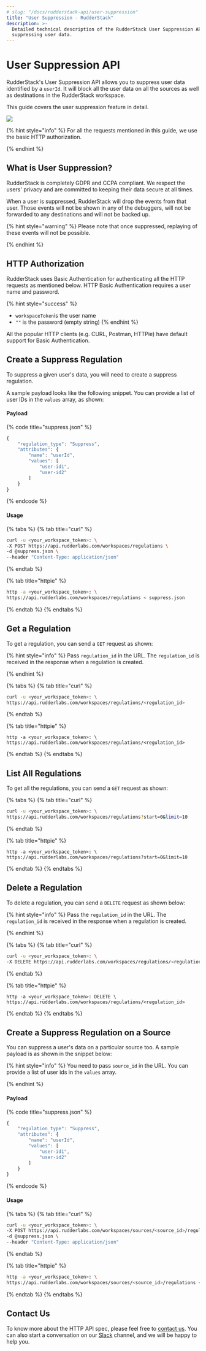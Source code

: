 ```yaml
---
# slug: "/docs/rudderstack-api/user-suppression"
title: "User Suppression - RudderStack"
description: >-
  Detailed technical description of the RudderStack User Suppression API for
  suppressing user data.
---
```


# User Suppression API

RudderStack's User Suppression API allows you to suppress user data identified by a `userId`. It will block all the user data on all the sources as well as destinations in the RudderStack workspace.

This guide covers the user suppression feature in detail.

![](https://img.shields.io/static/v1?label=PLAN&message=ENTERPRISE&color=blueviolet&style=for-the-badge)

{% hint style="info" %}
For all the requests mentioned in this guide, we use the basic HTTP authorization.

{% endhint %}

## What is User Suppression?

RudderStack is completely GDPR and CCPA compliant. We respect the users' privacy and are committed to keeping their data secure at all times.

When a user is suppressed, RudderStack will drop the events from that user. Those events will not be shown in any of the debuggers, will not be forwarded to any destinations and will not be backed up.

{% hint style="warning" %}
Please note that once suppressed, replaying of these events will not be possible.

{% endhint %}

## HTTP Authorization

RudderStack uses Basic Authentication for authenticating all the HTTP requests as mentioned below. HTTP Basic Authentication requires a user name and password.

{% hint style="success" %}

- `workspaceToken`is the user name
- `""` is the password \(empty string\)
  {% endhint %}

All the popular HTTP clients \(e.g. CURL, Postman, HTTPie\) have default support for Basic Authentication.

## Create a Suppress Regulation

To suppress a given user's data, you will need to create a suppress regulation.

A sample payload looks like the following snippet. You can provide a list of user IDs in the `values` array, as shown:

#### Payload

{% code title="suppress.json" %}

```javascript
{
    "regulation_type": "Suppress",
    "attributes": {
        "name": "userId",
        "values": [
            "user-id1",
            "user-id2"
        ]
    }
}
```

{% endcode %}

#### Usage

{% tabs %}
{% tab title="curl" %}

```bash
curl -u <your_workspace_token>: \
-X POST https://api.rudderlabs.com/workspaces/regulations \
-d @suppress.json \
--header "Content-Type: application/json"
```

{% endtab %}

{% tab title="httpie" %}

```bash
http -a <your_workspace_token>: \
https://api.rudderlabs.com/workspaces/regulations < suppress.json
```

{% endtab %}
{% endtabs %}

## Get a Regulation

To get a regulation, you can send a `GET` request as shown:

{% hint style="info" %}
Pass `regulation_id` in the URL. The `regulation_id` is received in the response when a regulation is created.

{% endhint %}

{% tabs %}
{% tab title="curl" %}

```bash
curl -u <your_workspace_token>: \
https://api.rudderlabs.com/workspaces/regulations/<regulation_id>
```

{% endtab %}

{% tab title="httpie" %}

```
http -a <your_workspace_token>: \
https://api.rudderlabs.com/workspaces/regulations/<regulation_id>
```

{% endtab %}
{% endtabs %}

## List All Regulations

To get all the regulations, you can send a `GET` request as shown:

{% tabs %}
{% tab title="curl" %}

```bash
curl -u <your_workspace_token>: \
https://api.rudderlabs.com/workspaces/regulations?start=0&limit=10
```

{% endtab %}

{% tab title="httpie" %}

```
http -a <your_workspace_token>: \
https://api.rudderlabs.com/workspaces/regulations?start=0&limit=10
```

{% endtab %}
{% endtabs %}

## Delete a Regulation

To delete a regulation, you can send a `DELETE` request as shown below:

{% hint style="info" %}
Pass the `regulation_id` in the URL. The `regulation_id` is received in the response when a regulation is created.

{% endhint %}

{% tabs %}
{% tab title="curl" %}

```bash
curl -u <your_workspace_token>: \
-X DELETE https://api.rudderlabs.com/workspaces/regulations/<regulation_id>
```

{% endtab %}

{% tab title="httpie" %}

```
http -a <your_workspace_token>: DELETE \
https://api.rudderlabs.com/workspaces/regulations/<regulation_id>
```

{% endtab %}
{% endtabs %}

## Create a Suppress Regulation on a Source

You can suppress a user's data on a particular source too. A sample payload is as shown in the snippet below:

{% hint style="info" %}
You need to pass `source_id` in the URL. You can provide a list of user ids in the `values` array.

{% endhint %}

#### Payload

{% code title="suppress.json" %}

```javascript
{
    "regulation_type": "Suppress",
    "attributes": {
        "name": "userId",
        "values": [
            "user-id1",
            "user-id2"
        ]
    }
}
```

{% endcode %}

#### Usage

{% tabs %}
{% tab title="curl" %}

```bash
curl -u <your_workspace_token>: \
-X POST https://api.rudderlabs.com/workspaces/sources/<source_id>/regulations \
-d @suppress.json \
--header "Content-Type: application/json"
```

{% endtab %}

{% tab title="httpie" %}

```bash
http -a <your_workspace_token>: \
https://api.rudderlabs.com/workspaces/sources/<source_id>/regulations < suppress.json
```

{% endtab %}
{% endtabs %}

## Contact Us

To know more about the HTTP API spec, please feel free to [contact us](mailto:%20docs@rudderstack.com). You can also start a conversation on our [Slack](https://resources.rudderstack.com/join-rudderstack-slack) channel, and we will be happy to help you.
